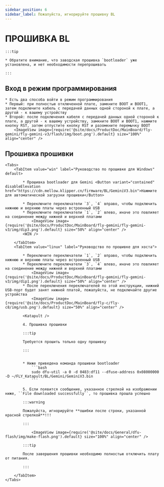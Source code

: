 ```yaml
---
sidebar_position: 6
sidebar_label: Пожалуйста, игнорируйте прошивку BL
---
```





# ПРОШИВКА BL

    :::tip

    * Обратите внимание, что заводская прошивка `bootloader` уже установлена, и нет необходимости перепрошивать

    :::

## Вход в режим программирования


    * Есть два способа войти в режим программирования
    * Первый: при полностью отключенной плате, замкните BOOT и BOOT1, затем подключите кабель с передачей данных одной стороной к плате, а другой - к вашему устройству
    * Второй: после подключения кабеля с передачей данных одной стороной к плате, а другой - к вашему устройству, замкните BOOT и BOOT1, нажмите кнопку RST, затем отпустите кнопку RST и разомкните перемычку BOOT
        <ImageView image={require('@site/docs/ProductDoc/MainBoard/fly-gemini/fly-gemini-v3/flash/img/boot.png').default} size="100%" align="center" />

## Прошивка прошивки
    <Tabs>
        <TabItem value="win" label="Руководство по прошивке для Windows" default>

            * Прошивка bootloader для Gemini <Button variant="contained" disableElevation href="https://cdn.mellow.klipper.cn/firmware/BL/GeminiV3.bin">Нажмите для автоматической загрузки прошивки</Button>

            * Переключите переключатели `3`, `4` вправо, чтобы подключить нижнюю и верхнюю платы через встроенный USB
            * Переключите переключатели `1`, `2` влево, иначе это повлияет на соединение между нижней и верхней платами
                <ImageView image={require('@site/docs/ProductDoc/MainBoard/fly-gemini/fly-gemini-v3/img/dip3.png').default} size="50%" align="center" />
            <WIN />

        </TabItem>
        <TabItem value="linux" label="Руководство по прошивке для хоста">

            * Переключите переключатели `1`, `2` вправо, чтобы подключить нижнюю и верхнюю платы через встроенный USB
            * Переключите переключатели `3`, `4` влево, иначе это повлияет на соединение между нижней и верхней платами
                <ImageView image={require('@site/docs/ProductDoc/MainBoard/fly-gemini/fly-gemini-v3/img/dip1.png').default} size="50%" align="center" />
            * После переключения переключателей по этой инструкции, нижний USB-порт будет занят нижней платой, пожалуйста, не подключайте другие устройства
                <ImageView image={require('@site/docs/ProductDoc/MainBoard/fly-c/fly-c8/img/usb.png').default} size="50%" align="center" />

            <Katapult />

            4. Прошивка прошивки

            :::tip

            Требуется прошить только одну прошивку

            :::


            * Ниже приведена команда прошивки bootloader
                ```bash
                sudo dfu-util -a 0 -d 0483:df11 --dfuse-address 0x08000000 -D ~/FLY_Katapult/BL/Gemini/GeminiV3.bin
                ```

            5. Если появится сообщение, указанное стрелкой на изображении ниже, ``File downloaded successfully``, то прошивка прошла успешно

            :::warning

            Пожалуйста, игнорируйте **ошибки после строки, указанной красной стрелкой**!!!

            :::

                <ImageView image={require('@site/docs/General/dfu-flash/img/make-flash.png').default} size="100%" align="center" />

            :::tip

            После завершения прошивки необходимо полностью отключить плату от питания.

            :::

        </TabItem>
    </Tabs>

